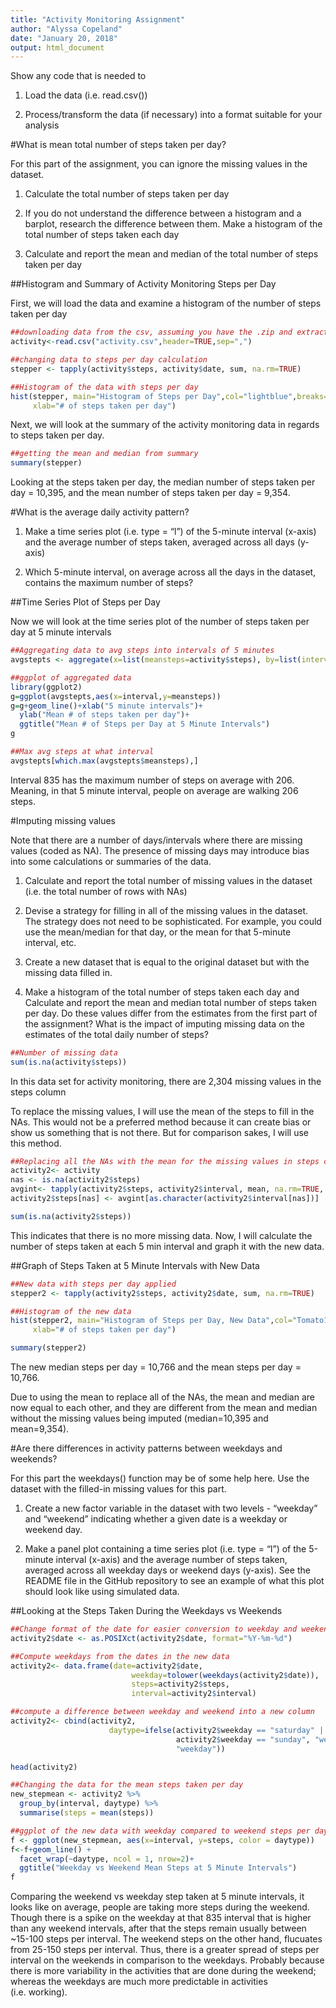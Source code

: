 ---
title: "Activity Monitoring Assignment"
author: "Alyssa Copeland"
date: "January 20, 2018"
output: html_document
---

Show any code that is needed to

1. Load the data (i.e. read.csv())

2. Process/transform the data (if necessary) into a format suitable for your analysis

#What is mean total number of steps taken per day?

For this part of the assignment, you can ignore the missing values in the dataset.

1. Calculate the total number of steps taken per day

2. If you do not understand the difference between a histogram and a barplot, research the difference between them. Make a histogram of the total number of steps taken each day

3. Calculate and report the mean and median of the total number of steps taken per day

##Histogram and Summary of Activity Monitoring Steps per Day

First, we will load the data and examine a histogram of the number of steps taken per day

```{r code for getting the data and histogram,fig.height=5,fig.width=7}
##downloading data from the csv, assuming you have the .zip and extracted it to a csv within a different directory
activity<-read.csv("activity.csv",header=TRUE,sep=",")

##changing data to steps per day calculation
stepper <- tapply(activity$steps, activity$date, sum, na.rm=TRUE)

##Histogram of the data with steps per day
hist(stepper, main="Histogram of Steps per Day",col="lightblue",breaks=40,
     xlab="# of steps taken per day")

```

Next, we will look at the summary of the activity monitoring data in regards to steps taken per day.

```{r summary of the activity monitoring}
##getting the mean and median from summary
summary(stepper)

```

Looking at the steps taken per day, the median number of steps taken per day = 10,395, and the mean number of steps taken per day = 9,354.

#What is the average daily activity pattern?

1. Make a time series plot (i.e. type = "l") of the 5-minute interval (x-axis) and the average number of steps taken, averaged across all days (y-axis)

2. Which 5-minute interval, on average across all the days in the dataset, contains the maximum number of steps?

##Time Series Plot of Steps per Day 

Now we will look at the time series plot of the number of steps taken per day at 5 minute intervals

```{r graph of time series of steps taken,fig.height=6,fig.width=9}
##Aggregating data to avg steps into intervals of 5 minutes
avgstepts <- aggregate(x=list(meansteps=activity$steps), by=list(interval=activity$interval), FUN=mean, na.rm=TRUE)

##ggplot of aggregated data
library(ggplot2)
g=ggplot(avgstepts,aes(x=interval,y=meansteps)) 
g=g+geom_line()+xlab("5 minute intervals")+
  ylab("Mean # of steps taken per day")+
  ggtitle("Mean # of Steps per Day at 5 Minute Intervals")
g
```


```{r avgstepts for maximum}
##Max avg steps at what interval
avgstepts[which.max(avgstepts$meansteps),]

```

Interval 835 has the maximum number of steps on average with 206.  Meaning, in that 5 minute interval, people on average are walking 206 steps.

#Imputing missing values

Note that there are a number of days/intervals where there are missing values (coded as NA). The presence of missing days may introduce bias into some calculations or summaries of the data.

1. Calculate and report the total number of missing values in the dataset (i.e. the total number of rows with NAs)

2. Devise a strategy for filling in all of the missing values in the dataset. The strategy does not need to be sophisticated. For example, you could use the mean/median for that day, or the mean for that 5-minute interval, etc.

3. Create a new dataset that is equal to the original dataset but with the missing data filled in.

4. Make a histogram of the total number of steps taken each day and Calculate and report the mean and median total number of steps taken per day. Do these values differ from the estimates from the first part of the assignment? What is the impact of imputing missing data on the estimates of the total daily number of steps?

```{r missing data}
##Number of missing data
sum(is.na(activity$steps))
```

In this data set for activity monitoring, there are 2,304 missing values in the steps column

To replace the missing values, I will use the mean of the steps to fill in the NAs.  This would not be a preferred method because it can create bias or show us something that is not there.  But for comparison sakes, I will use this method.

```{r replacing NA with the mean for  steps in activity}
##Replacing all the NAs with the mean for the missing values in steps column
activity2<- activity
nas <- is.na(activity2$steps)
avgint<- tapply(activity2$steps, activity2$interval, mean, na.rm=TRUE, simplify=TRUE)
activity2$steps[nas] <- avgint[as.character(activity2$interval[nas])]

sum(is.na(activity2$steps))

```

This indicates that there is no more missing data.  Now, I will calculate the number of steps taken at each 5 min interval and graph it with the new data.

##Graph of Steps Taken at 5 Minute Intervals with New Data

```{r histogram of new data}
##New data with steps per day applied
stepper2 <- tapply(activity2$steps, activity2$date, sum, na.rm=TRUE)

##Histogram of the new data
hist(stepper2, main="Histogram of Steps per Day, New Data",col="Tomato1",breaks=40,
     xlab="# of steps taken per day")

```

```{r summary of new data}
summary(stepper2)

```

The new median steps per day = 10,766 and the mean steps per day = 10,766.

Due to using the mean to replace all of the NAs, the mean and median are now equal to each other, and they are different from the mean and median without the missing values being imputed (median=10,395 and mean=9,354).

#Are there differences in activity patterns between weekdays and weekends?

For this part the weekdays() function may be of some help here. Use the dataset with the filled-in missing values for this part.

1. Create a new factor variable in the dataset with two levels - "weekday" and "weekend" indicating whether a given date is a weekday or weekend day.

2. Make a panel plot containing a time series plot (i.e. type = "l") of the 5-minute interval (x-axis) and the average number of steps taken, averaged across all weekday days or weekend days (y-axis). See the README file in the GitHub repository to see an example of what this plot should look like using simulated data.

##Looking at the Steps Taken During the Weekdays vs Weekends

```{r weekday and weekend data column addition and graphing}
##Change format of the date for easier conversion to weekday and weekend days
activity2$date <- as.POSIXct(activity2$date, format="%Y-%m-%d")

##Compute weekdays from the dates in the new data
activity2<- data.frame(date=activity2$date, 
                           weekday=tolower(weekdays(activity2$date)), 
                           steps=activity2$steps, 
                           interval=activity2$interval)

##compute a difference between weekday and weekend into a new column
activity2<- cbind(activity2, 
                      daytype=ifelse(activity2$weekday == "saturday" | 
                                     activity2$weekday == "sunday", "weekend", 
                                     "weekday"))

head(activity2)


```

```{r new data weekday and weekend with mean steps per day,fig.height=7,fig.width=8}
##Changing the data for the mean steps taken per day
new_stepmean <- activity2 %>%
  group_by(interval, daytype) %>%
  summarise(steps = mean(steps))

##ggplot of the new data with weekday compared to weekend steps per day
f <- ggplot(new_stepmean, aes(x=interval, y=steps, color = daytype))
f<-f+geom_line() +
  facet_wrap(~daytype, ncol = 1, nrow=2)+
  ggtitle("Weekday vs Weekend Mean Steps at 5 Minute Intervals")
f
```

Comparing the weekend vs weekday step taken at 5 minute intervals, it looks like on average, people are taking more steps during the weekend.  Though there is a spike on the weekday at that 835 interval that is higher than any weekend intervals, after that the steps remain usually between ~15-100 steps per interval.  The weekend steps on the other hand, flucuates from 25-150 steps per interval.  Thus, there is a greater spread of steps per interval on the weekends in comparison to the weekdays.  Probably because there is more variability in the activities that are done during the weekend; whereas the weekdays are much more predictable in activities (i.e. working).








